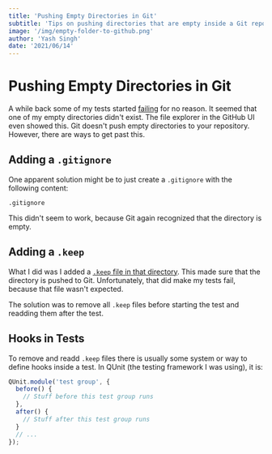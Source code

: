 ```yaml
---
title: 'Pushing Empty Directories in Git'
subtitle: 'Tips on pushing directories that are empty inside a Git repository'
image: '/img/empty-folder-to-github.png'
author: 'Yash Singh'
date: '2021/06/14'
---
```


# Pushing Empty Directories in Git

A while back some of my tests started [failing](https://github.com/Yash-Singh1/node-dedupredup/runs/2788648173)
for no reason. It seemed that one of my empty directories didn't exist.
The file explorer in the GitHub UI even showed this. Git
doesn't push empty directories to your repository. However, there are ways
to get past this.

## Adding a `.gitignore`

One apparent solution might be to just create a `.gitignore` with the following content:

```text
.gitignore
```

This didn't seem to work, because Git again recognized that the directory is empty.

## Adding a `.keep`

What I did was I added a [`.keep` file in that directory](https://github.com/Yash-Singh1/node-dedupredup/blob/main/test/output10/bthings/.keep).
This made sure that the directory is pushed to Git. Unfortunately, that did make
my tests fail, because that file wasn't expected.

The solution was to remove all `.keep` files before starting the test and readding
them after the test.

## Hooks in Tests

To remove and readd `.keep` files there is usually some system or way to define
hooks inside a test. In QUnit (the testing framework I was using), it is:

```js
QUnit.module('test group', {
  before() {
    // Stuff before this test group runs
  },
  after() {
    // Stuff after this test group runs
  }
  // ...
});
```
